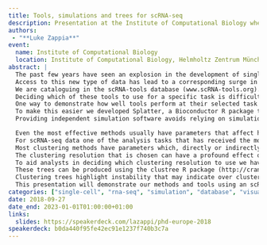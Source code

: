 ```yaml
---
title: Tools, simulations and trees for scRNA-seq
description: Presentation at the Institute of Computational Biology where I described my PhD projects
authors:
 - "**Luke Zappia**"
event:
  name: Institute of Computational Biology
  location: Institute of Computational Biology, Helmholtz Zentrum München, Munich, Germany
abstract: |
  The past few years have seen an explosion in the development of single-cell RNA-sequencing technology and it has quickly become a commonly used tool for interrogating complex tissues.
  Access to this new type of data has lead to a corresponding surge in the production of statistical and computational tools to analyse it.
  We are cataloguing in the scRNA-tools database (www.scRNA-tools.org).
  Deciding which of these tools to use for a specific task is difficult and comprehensive evaluations and comparisons are required.
  One way to demonstrate how well tools perform at their selected task is by testing them on simulated data.
  To make this easier we developed Splatter, a Bioconductor R package that provides a consistent, easy-to-use interface for multiple models for simulating scRNA-seq data (https://bioconductor.org/packages/splatter).
  Providing independent simulation software avoids relying on simulations that are not reproducible, match the tools assumptions and do not demonstrate similarity to real datasets.

  Even the most effective methods usually have parameters that affect how they perform.
  For scRNA-seq data one of the analysis tasks that has received the most attention is defining groups of similar cells, usually through unsupervised clustering.
  Most clustering methods have parameters which, directly or indirectly, affect the number of clusters produced.
  The clustering resolution that is chosen can have a profound effect on further analysis and interpretation but it is unclear how to make this choice.
  To aid analysts in deciding which clustering resolution to use we have developed clustering trees, a visualisation that shows how clusters form and change as the resolution increases.
  These trees can be produced using the clustree R package (http://cran.r-project.org/package=clustree) and are applicable to any clustering method.
  Clustering trees highlight instability that may indicate over clustering and help choose which resolution to use, particularly when combined with existing domain knowledge such as the expression of marker genes.
  This presentation will demonstrate our methods and tools using an scRNA-seq dataset we have generated to explore the cell type composition of kidney organoids.
categories: ["single-cell", "rna-seq", "simulation", "database", "visualisation", "splatter", "clustree", "scrna-tools", "software", "kidney", "organoids", "analysis", "PhD"]
date: 2018-09-27
date_end: 2023-01-01T01:00:00+01:00
links:
  slides: https://speakerdeck.com/lazappi/phd-europe-2018
speakerdeck: b0da440f95fe42ec91e1237f740b3c7a
---
```

